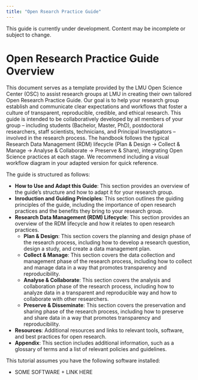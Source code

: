 ```yaml
---
title: "Open Rsearch Practice Guide"
---
```


::: {.callout-warning title="Work in Progress"}
This guide is currently under development. Content may be incomplete or subject to change.
:::

# Open Research Practice Guide Overview

This document serves as a template provided by the LMU Open Science Center (OSC) to assist research groups at LMU in creating their own tailored Open Research Practice Guide.
Our goal is to help your research group establish and communicate clear expectations and workflows that foster a culture of transparent, reproducible, credible, and ethical research. This guide is intended to be collaboratively developed by all members of your group – including students (Bachelor, Master, PhD), postdoctoral researchers, staff scientists, technicians, and Principal Investigators – involved in the research process.
The handbook follows the typical Research Data Management (RDM) lifecycle (Plan & Design -> Collect & Manage -> Analyse & Collaborate -> Preserve & Share), integrating Open Science practices at each stage. We recommend including a visual workflow diagram in your adapted version for quick reference. 

The guide is structured as follows:

-   **How to Use and Adapt this Guide**: This section provides an overview of the guide's structure and how to adapt it for your research group.
-   **Inroduction and Guiding Principles**: This section outlines the guiding principles of the guide, including the importance of open research practices and the benefits they bring to your research group.
-   **Research Data Management (RDM) Lifecycle**: This section provides an overview of the RDM lifecycle and how it relates to open research practices.
    -   **Plan & Design**: This section covers the planning and design phase of the research process, including how to develop a research question, design a study, and create a data management plan.
    -   **Collect & Manage**: This section covers the data collection and management phase of the research process, including how to collect and manage data in a way that promotes transparency and reproducibility.
    -   **Analyse & Collaborate**: This section covers the analysis and collaboration phase of the research process, including how to analyze data in a transparent and reproducible way and how to collaborate with other researchers.
    -   **Preserve & Disseminate**: This section covers the preservation and sharing phase of the research process, including how to preserve and share data in a way that promotes transparency and reproducibility.
-   **Resources**: Additional resources and links to relevant tools, software, and best practices for open research.         
-   **Appendix**: This section includes additional information, such as a glossary of terms and a list of relevant policies and guidelines.


::: {.callout-tip title="Recommended Software"}
This tutorial assumes you have the following software installed:

-   SOME SOFTWARE + LINK HERE

:::